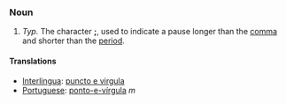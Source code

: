 ===Noun===
# ''Typ.'' The character ''';''', used to indicate a pause longer than the [[comma]] and shorter than the [[period]].
====Translations====
*[[Interlingua]]: [[puncto e virgula]]
*[[Portuguese]]: [[ponto-e-vírgula]] ''m''